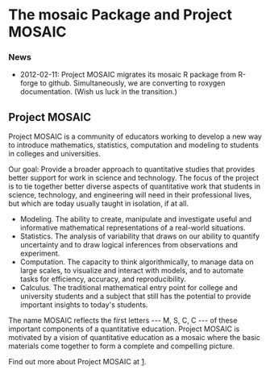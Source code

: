 =The mosaic Package and Project MOSAIC=

===News===
* 2012-02-11: Project MOSAIC migrates its mosaic R package from R-forge to github.  Simultaneously, we are converting to roxygen documentation.  (Wish us luck in the transition.)
==Project MOSAIC==
Project MOSAIC is a community of educators working to develop a new way to introduce mathematics, statistics, computation and modeling to students in colleges and universities.

Our goal: Provide a broader approach to quantitative studies that provides better support for work in science and technology. The focus of the project is to tie together better diverse aspects of quantitative work that students in science, technology, and engineering will need in their professional lives, but which are today usually taught in isolation, if at all.

* Modeling. The ability to create, manipulate and investigate useful and informative mathematical representations of a real-world situations.
* Statistics. The analysis of variability that draws on our ability to quantify uncertainty and to draw logical inferences from observations and experiment.
* Computation. The capacity to think algorithmically, to manage data on large scales, to visualize and interact with models, and to automate tasks for efficiency, accuracy, and reproducibility.
* Calculus. The traditional mathematical entry point for college and university students and a subject that still has the potential to provide important insights to today's students.

The name MOSAIC reflects the first letters --- M, S, C, C --- of these important components of a quantitative education. Project MOSAIC is motivated by a vision of quantitative education as a mosaic where the basic materials come together to form a complete and compelling picture.

Find out more about Project MOSAIC at [http://mosaic-web.org].

